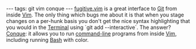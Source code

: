 ---
tags: git vim conque
---
[[fugitive.vim]] is a great interface to [[Git]] from inside [[Vim]]. The only thing which bugs me about it is that when you stage changes on a per-hunk basis you don't get the nice syntax highlighting that you would in the [[Terminal]] using `git add --interactive`. The answer? [http://code.google.com/p/conque/ Conque]: it allows you to run [[command-line]] programs from inside [[Vim]], including running [[Bash]] with color.
